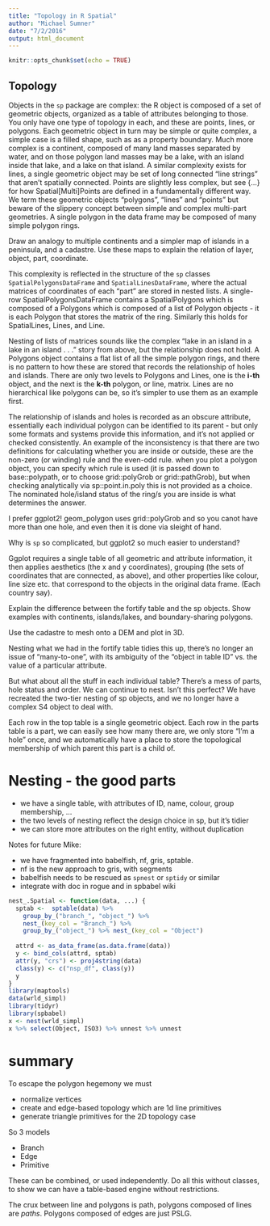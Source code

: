 ```yaml
---
title: "Topology in R Spatial"
author: "Michael Sumner"
date: "7/2/2016"
output: html_document
---
```


```r
knitr::opts_chunk$set(echo = TRUE)
```

## Topology

Objects in the `sp` package are complex: the R object is composed of a set of geometric objects, organized as a table of attributes belonging to those. You only have one type of topology in each, and these are points, lines, or polygons.  Each geometric object in turn may be simple or quite complex, a simple case is a filled shape, such as as a property boundary. Much more complex is a continent, composed of many land masses separated by water, and on those polygon land masses may be a lake, with an island inside that lake, and a lake on that island. A similar complexity exists for lines, a single geometric object may be set of long connected "line strings" that aren't spatially connected. Points are slightly less complex, but see {...} for how Spatial[Multi]Points are defined in a fundamentally different way.  We term these geometric objects "polygons", "lines" and "points" but beware of the slippery concept between simple and complex multi-part geometries. A single polygon in the data frame may be composed of many simple polygon rings. 

Draw an analogy to multiple continents and a simpler map of islands in a peninsula, and a cadastre. Use these maps to explain the relation of layer, object, part, coordinate. 

This complexity is reflected in the structure of the `sp` classes `SpatialPolygonsDataFrame` and `SpatialLinesDataFrame`, where the actual matrices of coordinates of each "part" are stored in nested lists. A single-row SpatialPolygonsDataFrame contains a SpatialPolygons which is composed of a Polygons which is composed of a list of Polygon objects - it is each Polygon that stores the matrix of the ring. Similarly this holds for SpatialLines, Lines, and Line. 

Nesting of lists of matrices sounds like the complex "lake in an island in a lake in an island . . ." story from above, but the relationship does not hold. A Polygons object contains a flat list of all the simple polygon rings, and there is no pattern to how these are stored that records the relationship of holes and islands. There are only two levels to Polygons and Lines, one is the **i-th** object, and the next is the **k-th** polygon, or line, matrix.  Lines are no hierarchical like polygons can be, so it's simpler to use them as an example first. 

The relationship of islands and holes is recorded as an obscure attribute, essentially each individual polygon can be identified to its parent - but only some formats and systems provide this information, and it's not applied or checked consistently. An example of the inconsistency is that there are two definitions for calculating whether you are inside or outside, these are the non-zero (or winding) rule and the even-odd rule. when you plot a polygon object, you can specify which rule is used (it is passed down to base::polypath, or to choose grid::polyGrob or grid::pathGrob), but when checking analytically via sp::point.in.poly this is not provided as a choice. The nominated hole/island status of the ring/s you are inside is what determines the answer. 

I prefer ggplot2!  geom_polygon uses grid::polyGrob and so you canot have more than one hole, and even then it is done via sleight of hand. 

Why is `sp` so complicated, but ggplot2 so much easier to understand? 

Ggplot requires a single table of all geometric and attribute information, it then applies aesthetics (the x and y coordinates), grouping (the sets of coordinates that are connected, as above), and other properties like colour, line size etc. that correspond to the objects in the original data frame. (Each country say). 


Explain the difference between the fortify table and the sp objects. Show examples with continents, islands/lakes, and boundary-sharing polygons. 

Use the cadastre to mesh onto a DEM and plot in 3D. 

Nesting what we had in the fortify table tidies this up, there's no longer an issue of "many-to-one", with its ambiguity of the "object in table ID" vs. the value of a particular attribute. 

But what about all the stuff in each individual table? There's a mess of parts, hole status and order. We can continue to nest. Isn't this perfect? We have recreated the two-tier nesting of sp objects, and we no longer have a complex S4 object to deal with. 

Each row in the top table is a single geometric object. Each row in the parts table is a part, we can easily see how many there are, we only store "I'm a hole" once, and we automatically have a place to store the topological membership of which parent this part is a child of. 

# Nesting - the good parts

* we have a single table, with attributes of ID, name, colour, group membership, ...
* the two levels of nesting reflect the design choice in sp, but it's tidier
* we can store more attributes on the right entity, without duplication


Notes for future Mike: 

* we have fragmented into babelfish, nf, gris, sptable. 
* nf is the new approach to gris, with segments
* babelfish needs to be rescued as `spnest` or `sptidy` or similar
* integrate with doc in rogue and in spbabel wiki

```r
nest_.Spatial <- function(data, ...) { 
  sptab <-  sptable(data) %>%  
    group_by_("branch_", "object_") %>%  
    nest_(key_col = "Branch_") %>%   
    group_by_("object_") %>% nest_(key_col = "Object") 
   
  attrd <- as_data_frame(as.data.frame(data)) 
  y <- bind_cols(attrd, sptab) 
  attr(y, "crs") <- proj4string(data) 
  class(y) <- c("nsp_df", class(y)) 
  y 
}
library(maptools) 
data(wrld_simpl) 
library(tidyr) 
library(spbabel)
x <- nest(wrld_simpl) 
x %>% select(Object, ISO3) %>% unnest %>% unnest 

```

# summary

To escape the polygon hegemony we must

* normalize vertices
* create and edge-based topology which are 1d line primitives
* generate triangle primitives for the 2D topology case

So 3 models

* Branch
* Edge
* Primitive

These can be combined, or used independently. Do all this without classes, to show we can have a table-based engine without restrictions. 

The crux between line and polygons is path, polygons composed of lines are *paths*. Polygons composed of edges are just PSLG. 

